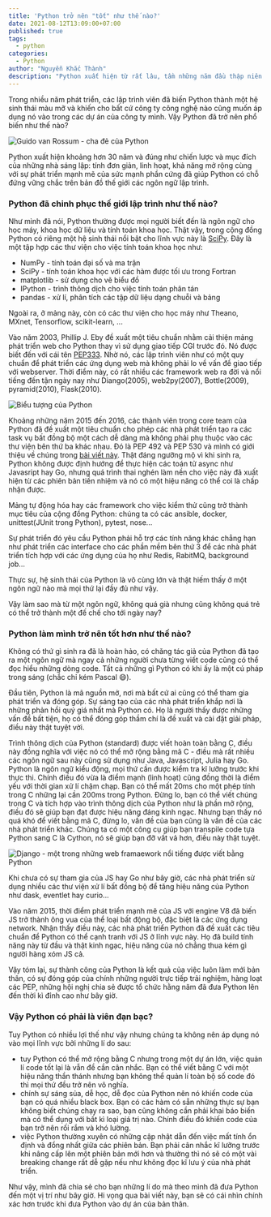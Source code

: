 ```yaml
---
title: 'Python trở nên "tốt" như thế nào?'
date: 2021-08-12T13:09:00+07:00
published: true
tags:
  - python
categories:
  - Python
author: "Nguyễn Khắc Thành"
description: "Python xuất hiện từ rất lâu, tầm những năm đầu thập niên 90. Nhưng cho đến nay, nhiều người vẫn chỉ biết đến Python là ngôn ngữ lập trình dành cho các lĩnh vực như trí tuệ nhân tạo, khoa học dữ liệu, ... Qua bài viết này, mình muốn cho các bạn thấy Python có thể làm những gì và tại sao Python trở thành một trong những ngôn ngữ có vai trò quan trọng trong thế giới lập trình."
---
```


Trong nhiều năm phát triển, các lập trình viên đã biến Python thành một hệ sinh thái màu mỡ và khiến cho bất cứ công ty công nghệ nào cũng muốn áp dụng nó vào trong các dự án của công ty mình. Vậy Python đã trở nên phổ biến như thế nào?

<Image
  src="/images/GuidoAvatar_400x400.jpg"
  title="Guido van Rossum - cha đẻ của Python"
  height={200}
/>

Python xuất hiện khoảng hơn 30 năm và đúng như chiến lược và mục đích của những nhà sáng lập: tính đơn giản, linh hoạt, khả năng mở rộng cùng với sự phát triển mạnh mẽ của sức mạnh phần cứng đã giúp Python có chỗ đứng vững chắc trên bản đồ thế giới các ngôn ngữ lập trình.

### Python đã chinh phục thế giới lập trình như thế nào?

Như mình đã nói, Python thường được mọi người biết đến là ngôn ngữ cho học máy, khoa học dữ liệu và tính toán khoa học. Thật vậy, trong cộng đồng Python có riêng một hệ sinh thái nổi bật cho lĩnh vực này là [SciPy](https://scipy.org). Đây là một tập hợp các thư viện cho việc tính toán khoa học như:

- NumPy - tính toán đại số và ma trận
- SciPy - tính toán khoa học với các hàm được tối ưu trong Fortran
- matplotlib - sử dụng cho vẽ biểu đồ
- IPython - trình thông dịch cho việc tính toán phân tán
- pandas - xử lí, phân tích các tập dữ liệu dạng chuỗi và bảng

Ngoài ra, ở mảng này, còn có các thư viện cho học máy như Theano, MXnet, Tensorflow, scikit-learn, ...

Vào năm 2003, Phillip J. Eby đề xuất một tiêu chuẩn nhằm cải thiện mảng phát triển web cho Python thay vì sử dụng giao tiếp CGI trước đó. Nó được biết đến với cái tên [PEP333](https://www.python.org/dev/peps/pep-0333/). Nhờ nó, các lập trình viên như có một quy chuẩn để phát triển các ứng dụng web mà không phải lo về vấn đề giao tiếp với webserver. Thời điểm này, có rất nhiều các framework web ra đời và nổi tiếng đến tận ngày nay như Diango(2005), web2py(2007), Bottle(2009), pyramid(2010), Flask(2010).

<Image
  src="/images/logoPython.png"
  title="Biểu tượng của Python"
  height={150}
/>

Khoảng những năm 2015 đến 2016, các thành viên trong core team của Python đã đề xuất một tiêu chuẩn cho phép các nhà phát triển tạo ra các task vụ bất đồng bộ một cách dễ dàng mà không phải phụ thuộc vào các thư viện bên thứ ba khác nhau. Đó là PEP 492 và PEP 530 và mình có giới thiệu về chúng trong [bài viết này](<Link href="/posts/bat-dong-bo-trong-python-phan-1-coroutine" />). Thật đáng ngưỡng mộ vì khi sinh ra, Python không được định hướng để thực hiện các toán tử async như Javasript hay Go, nhưng quá trình thai nghén làm nền cho việc này đã xuất hiện từ các phiên bản tiền nhiệm và nó có một hiệu năng có thể coi là chấp nhận được.

Mảng tự động hóa hay các framework cho việc kiểm thử cũng trở thành mục tiêu của cộng đồng Python: chúng ta có các ansible, docker, unittest(JUnit trong Python), pytest, nose...

Sự phát triển đó yêu cầu Python phải hỗ trợ các tính năng khác chẳng hạn như phát triển các interface cho các phần mềm bên thứ 3 để các nhà phát triển tích hợp với các ứng dụng của họ như Redis, RabitMQ, background job...

Thực sự, hệ sinh thái của Python là vô cùng lớn và thật hiếm thấy ở một ngôn ngữ nào mà mọi thứ lại đầy đủ như vậy.

Vậy làm sao mà từ một ngôn ngữ, không quá già nhưng cũng không quá trẻ có thể trở thành một đế chế cho tới ngày nay?

### Python làm mình trở nên tốt hơn như thế nào?

Không có thứ gì sinh ra đã là hoàn hảo, có chăng tác giả của Python đã tạo ra một ngôn ngữ mà ngay cả những người chưa từng viết code cũng có thể đọc hiểu những dòng code. Tất cả những gì Python có khi ấy là một cú pháp trong sáng (chắc chỉ kém Pascal :smile:).

Đầu tiên, Python là mã nguồn mở, nơi mà bất cứ ai cũng có thể tham gia phát triển và đóng góp. Sự sáng tạo của các nhà phát triển khắp nơi là những phản hồi quý giá nhất mà Python có. Họ là người thấy được những vấn đề bất tiện, họ có thể đóng góp thầm chí là đề xuất và cài đặt giải pháp, điều này thật tuyệt vời.

Trình thông dịch của Python (standard) được viết hoàn toàn bằng C, điều này đồng nghĩa với việc nó có thể mở rộng bằng mã C - điều mà rất nhiều các ngôn ngữ sau này cũng sử dụng như Java, Javascript, Julia hay Go. Python là ngôn ngữ kiểu động, mọi thứ cần được kiểm tra kĩ lưỡng trước khi thực thi. Chính điều đó vừa là điểm mạnh (linh hoạt) cũng đồng thời là điểm yếu với thời gian xử lí chậm chạp. Bạn có thể mất 20ms cho một phép tính trong C những lại cần 200ms trong Python. Đừng lo, bạn có thể viết chúng trong C và tích hợp vào trình thông dịch của Python như là phần mở rộng, điều đó sẽ giúp bạn đạt được hiệu năng đáng kinh ngạc. Nhưng bạn thấy nó quá khó để viết bằng mã C, đừng lo, vấn đề của bạn cũng là vấn đề của các nhà phát triển khác.
Chúng ta có một công cụ giúp bạn transpile code tựa Python sang C là Cython, nó sẽ giúp bạn đỡ vất vả hơn, điều này thật tuyệt.

<Image
  src="/images/django-hexbin.png"
  title="Django - một trong những web framaework nổi tiếng được viết bằng Python"
  height={150}
/>

Khi chưa có sự tham gia của JS hay Go như bây giờ, các nhà phát triển sử dụng nhiều các thư viện xử lí bất đồng bộ để tăng hiệu năng của Python như dask, eventlet hay curio...

Vào năm 2015, thời điểm phát triển mạnh mẽ của JS với engine V8 đã biến JS trở thành ông vua của thể loại bất động bộ, đặc biệt là các ứng dụng network. Nhận thấy điều này, các nhà phát triển Python đã đề xuất các tiêu chuẩn để Python có thể cạnh tranh với JS ở lĩnh vực này. Họ đã build tính năng này từ đầu và thật kinh ngạc, hiệu năng của nó chẳng thua kém gì người hàng xóm JS cả.

Vậy tóm lại, sự thành công của Python là kết quả của việc luôn làm mới bản thân, có sự đóng góp của chính những người trực tiếp trải nghiệm, hàng loạt các PEP, những hội nghị chia sẻ được tổ chức hằng năm đã đưa Python lên đến thời kì đỉnh cao như bây giờ.

### Vậy Python có phải là viên đạn bạc?

Tuy Python có nhiều lợi thế như vậy nhưng chúng ta không nên áp dụng nó vào mọi lĩnh vực bởi những lí do sau:

- tuy Python có thể mở rộng bằng C nhưng trong một dự án lớn, việc quản lí code tốt lại là vẫn đề cần cân nhắc. Bạn có thể viết bằng C với một hiệu năng thần thánh nhưng bạn không thể quản lí toàn bộ số code đó thì mọi thứ đều trở nên vô nghĩa.
- chính sự sáng sủa, dễ học, dễ đọc của Python nên nó khiến code của bạn có quá nhiều black box. Bạn có các hàm có sẵn những thực sự bạn không biết chúng chạy ra sao, bạn cũng không cần phải khai báo biến mà có thể dụng với bất kì loại giá trị nào. Chính điều đó khiến code của bạn trở nên rối rắm và khó lường.
- việc Python thường xuyên có những cập nhật dẫn đến việc mất tính ổn định và đồng nhất giữa các phiên bản. Bạn phải cân nhắc kĩ lưỡng trước khi nâng cấp lên một phiên bản mới hơn và thường thì nó sẽ có một vài breaking change rất dễ gặp nếu như không đọc kĩ lưu ý của nhà phát triển.

Như vậy, mình đã chia sẻ cho bạn những lí do mà theo mình đã đưa Python đến một vị trí như bây giờ. Hi vọng qua bài viết này, bạn sẽ có cái nhìn chính xác hơn trước khi đưa Python vào dự án của bản thân.
